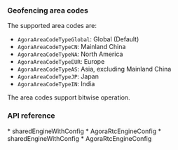 


### Geofencing area codes

The supported area codes are:

* `AgoraAreaCodeTypeGlobal`: Global (Default)
* `AgoraAreaCodeTypeCN`: Mainland China
* `AgoraAreaCodeTypeNA`: North America
* `AgoraAreaCodeTypeEUR`: Europe
* `AgoraAreaCodeTypeAS`: Asia, excluding Mainland China
* `AgoraAreaCodeTypeJP`: Japan
* `AgoraAreaCodeTypeIN`: India

The area codes support bitwise operation.

### API reference

<PlatformWrapper platform="ios">
* <Link to = "{{Global.API_REF_IOS_ROOT_RTC_ENGINE_KIT}}/sharedengine(with:delegate:)">sharedEngineWithConfig</Link>
* <Link to = "{{Global.API_REF_IOS_ROOT_RTC_KIT}}/agorartcengineconfig">AgoraRtcEngineConfig</Link>

</PlatformWrapper>
<PlatformWrapper platform="macos">
* <Link to = "{{Global.API_REF_MACOS_ROOT_RTC_ENGINE_KIT}}/sharedengine(with:delegate:)">sharedEngineWithConfig</Link>
* <Link to = "{{Global.API_REF_MACOS_ROOT_RTC_KIT}}/agorartcengineconfig">AgoraRtcEngineConfig</Link>
</PlatformWrapper>
